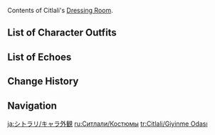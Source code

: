 {{CharacterTabs}}
Contents of Citlali's [[Dressing Room]].

==List of Character Outfits==
{{Outfits by Category Table|Citlali Outfits|nocharacter=1}}

==List of Echoes==
{{Echoes by Category Table|Citlali Echoes|nocharacter=1}}

==Change History==
{{Change History|5.3}}

==Navigation==
{{Character Navbox|Dressing Room}}

[[ja:シトラリ/キャラ外観]]
[[ru:Ситлали/Костюмы]]
[[tr:Citlali/Giyinme Odası]]